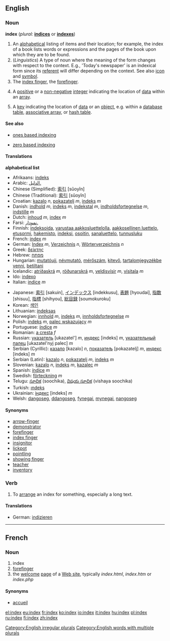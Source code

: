 ==English==

===Noun===
'''index'''  (''plural:'' '''[[indices]]''' or '''[[indexes]]''')

# An [[alphabetical]] listing of items and their location; for example, the index of a book lists words or expressions and the pages of the book upon which they are to be found.
# (''Linguistics'') A type of noun where the meaning of the form changes with respect to the context. E.g., 'Today's newspaper' is an indexical form since its [[referent]] will differ depending on the context. See also [[icon]] and [[symbol]].
# The [[index finger]], the [[forefinger]].
# {{complang}} A [[positive]] or a [[non-negative]] [[integer]] indicating the location of [[data]] within an [[array]].
# {{computing}} A [[key]] indicating the location of [[data]] or an [[object]], e.g. within a [[database]] [[table]], [[associative array]], or [[hash table]].

====See also====
* {{computing}} [[ones based indexing]]
* {{computing}} [[zero based indexing]]

====Translations====
'''alphabetical list'''
{{top}}
*Afrikaans: [[indeks]]
*Arabic: [[الدليل.]]
*Chinese (Simplified): [[索引]] [sûoyîn]
*Chinese (Traditional): [[索引]] [sûoyîn]
*Croatian: [[kazalo]] ''n'', [[pokazatelj]] ''m'', [[indeks]] ''m''
*Danish: [[indhold]] ''m'', [[indeks]] ''m'', [[indekstal]] ''m'', [[indholdsfortegnelse]] ''m'', [[indstille]] ''m''
*Dutch: [[inhoud]] ''m'', [[index#Dutch|index]] ''m''
*Farsi: [[نمودار.]]
*Finnish: [[indeksoida]], [[varustaa aakkosluettelolla]], [[aakkosellinen luettelo]], [[etusormi]], [[hakemisto]], [[indeksi]], [[osoitin]], [[sanaluettelo]], [[tunnusluku]]
*French: [[index#French|index]] ''m''
*German: [[Index]] ''m'', [[Verzeichnis]] ''n'', [[Wörterverzeichnis]] ''n''
*Greek: [[δείκτης]]
*Hebrew: [[מפתח]]
*Hungarian: [[mutatóujj]], [[névmutató]], [[mérőszám]], [[kitevő]], [[tartalomjegyzékbe venni]], [[betiltani]]
*Icelandic: [[atriðaskrá]] ''m'', [[röðunarskrá]] ''m'', [[veldisvísir]] ''m'', [[vísitala]] ''m''
*Ido: [[indexo]]
*Italian: [[indice]] ''m''
{{mid}}
*Japanese: [[索引]] [sakuin], [[インデックス]] [indekkusu], [[表題]] [hyoudai], [[指数]] [shisuu], [[指標]] [shihyou], [[総目録]] [soumokuroku]
*Korean: [[색인]]
*Lithuanian: [[indeksas]]
*Norwegian: [[innhold]] ''m'', [[indeks]] ''m'', [[innholdsfortegnelse]] ''m''
*Polish: [[indeks]] ''m'', [[palec wskazujący]] ''m''
*Portuguese: [[índice]] ''m''
*Romanian: [[a cresta]] ''f''
*Russian: [[указатель]] [ukazatel'] ''m'', [[индекс]] [indeks] ''m'', [[указательный палец]] [ukazatel'nyj palec] ''m''
*Serbian (Cyrillic): [[казало]] [kazalo] ''n'', [[показатељ]] [pokazatelj] ''m'', [[индекс]] [indeks] ''m''
*Serbian (Latin): [[kazalo]] ''n'', [[pokazatelj]] ''m'', [[indeks]] ''m''
*Slovenian: [[kazalo]] ''n'', [[indeks]] ''m'', [[kazalec]] ''m''
*Spanish: [[índice]] ''m''
*Swedish: [[förteckning]] ''m''
*Telugu: [[సూచిక]] (soochika), [[విషయ సూచిక]] (vishaya soochika)
*Turkish: [[ındeks]]
*Ukrainian: [[індекс]] [indeks] ''m''
*Welsh: [[dangoseg]], [[ddangoseg]], [[fynegai]], [[mynegai]], [[nangoseg]]
{{bottom}}

====Synonyms====
*[[arrow-finger]]
*[[demonstrator]]
*[[forefinger]]
*[[index finger]]
*[[insignitor]]
*[[lickpot]]
*[[pointling]]
*[[showing finger]]
*[[teacher]]
*[[inventory]]

===Verb===
{{en-infl-reg-sibilant|ind|ex|}}

# {{transitive}} To [[arrange]] an index for something, especially a long text.

====Translations====
*German: [[indizieren]]

[[Category:English irregular plurals]]
[[Category:English words with multiple plurals]]

----

==French==
===Noun===
{{fr-noun-irreg|m|plural=index}}

# index
# [[forefinger]]
# the [[welcome]] [[page]] of a [[Web site]], typically ''index.html'', ''index.htm'' or ''index.php''

====Synonyms====
* [[accueil]]

[[el:index]]
[[eu:index]]
[[fr:index]]
[[ko:index]]
[[io:index]]
[[it:index]]
[[hu:index]]
[[pl:index]]
[[ru:index]]
[[fi:index]]
[[zh:index]]